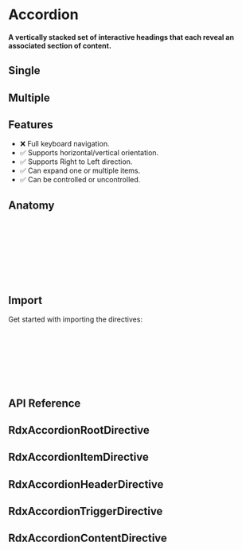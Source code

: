 
<Meta title='Primitives/Accordion' />

# Accordion

#### A vertically stacked set of interactive headings that each reveal an associated section of content.

## Single

<Canvas sourceState='hidden' of={AccordionStories.Default} />

## Multiple

<Canvas sourceState='hidden' of={AccordionStories.Multiple} />

## Features

* ❌ Full keyboard navigation.
* ✅ Supports horizontal/vertical orientation.
* ✅ Supports Right to Left direction.
* ✅ Can expand one or multiple items.
* ✅ Can be controlled or uncontrolled.

## Anatomy

```html
<div AccordionRoot>
    <div AccordionItem>
        <div AccordionHeader>
            <button AccordionTrigger></button>
        </div>
        <div AccordionContent></div>
    </div>
</div>
```

## Import

Get started with importing the directives:

```typescript
import {
    RdxAccordionRootDirective,
    RdxAccordionItemDirective,
    RdxAccordionHeaderDirective,
    RdxAccordionTriggerDirective,
    RdxAccordionContentDirective
} from '@radix-ng/primitives/accordion';
```

## API Reference

## RdxAccordionRootDirective

<ArgTypes of={RdxAccordionRootDirective} />

## RdxAccordionItemDirective

<ArgTypes of={RdxAccordionItemDirective} />

## RdxAccordionHeaderDirective

<ArgTypes of={RdxAccordionHeaderDirective} />

## RdxAccordionTriggerDirective

<ArgTypes of={RdxAccordionTriggerDirective} />

## RdxAccordionContentDirective

<ArgTypes of={RdxAccordionContentDirective} />
